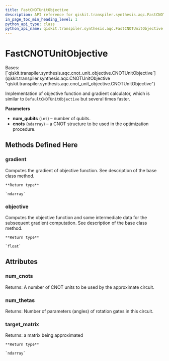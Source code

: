 ```yaml
---
title: FastCNOTUnitObjective
description: API reference for qiskit.transpiler.synthesis.aqc.FastCNOTUnitObjective
in_page_toc_min_heading_level: 1
python_api_type: class
python_api_name: qiskit.transpiler.synthesis.aqc.FastCNOTUnitObjective
---
```


# FastCNOTUnitObjective

<Class id="qiskit.transpiler.synthesis.aqc.FastCNOTUnitObjective" isDedicatedPage={true} github="https://github.com/qiskit/qiskit/tree/stable/0.23/qiskit/transpiler/synthesis/aqc/fast_gradient/fast_gradient.py" signature="FastCNOTUnitObjective(num_qubits, cnots)">
  Bases: [`qiskit.transpiler.synthesis.aqc.cnot_unit_objective.CNOTUnitObjective`](qiskit.transpiler.synthesis.aqc.CNOTUnitObjective "qiskit.transpiler.synthesis.aqc.cnot_unit_objective.CNOTUnitObjective")

  Implementation of objective function and gradient calculator, which is similar to `DefaultCNOTUnitObjective` but several times faster.

  **Parameters**

  *   **num\_qubits** (`int`) – number of qubits.
  *   **cnots** (`ndarray`) – a CNOT structure to be used in the optimization procedure.

  ## Methods Defined Here

  ### gradient

  <Function id="qiskit.transpiler.synthesis.aqc.FastCNOTUnitObjective.gradient" name="gradient" signature="FastCNOTUnitObjective.gradient(param_values)">
    Computes the gradient of objective function. See description of the base class method.

    **Return type**

    `ndarray`
  </Function>

  ### objective

  <Function id="qiskit.transpiler.synthesis.aqc.FastCNOTUnitObjective.objective" name="objective" signature="FastCNOTUnitObjective.objective(param_values)">
    Computes the objective function and some intermediate data for the subsequent gradient computation. See description of the base class method.

    **Return type**

    `float`
  </Function>

  ## Attributes

  ### num\_cnots

  <Attribute id="qiskit.transpiler.synthesis.aqc.FastCNOTUnitObjective.num_cnots" name="num_cnots">
    Returns: A number of CNOT units to be used by the approximate circuit.
  </Attribute>

  ### num\_thetas

  <Attribute id="qiskit.transpiler.synthesis.aqc.FastCNOTUnitObjective.num_thetas" name="num_thetas">
    Returns: Number of parameters (angles) of rotation gates in this circuit.
  </Attribute>

  ### target\_matrix

  <Attribute id="qiskit.transpiler.synthesis.aqc.FastCNOTUnitObjective.target_matrix" name="target_matrix">
    Returns: a matrix being approximated

    **Return type**

    `ndarray`
  </Attribute>
</Class>

